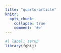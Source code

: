 ```yaml
---
title: "quarto-article"
knitr:
  opts_chunk:
    collapse: true
    comment: '#>'
---
```


```r
#| label: setup
library(fghij)
```
